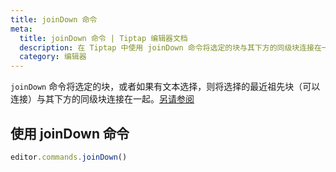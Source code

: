 ```yaml
---
title: joinDown 命令
meta:
  title: joinDown 命令 | Tiptap 编辑器文档
  description: 在 Tiptap 中使用 joinDown 命令将选定的块与其下方的同级块连接在一起。详细内容请查看我们的文档！
  category: 编辑器
---
```


`joinDown` 命令将选定的块，或者如果有文本选择，则将选择的最近祖先块（可以连接）与其下方的同级块连接在一起。[另请参阅](https://prosemirror.net/docs/ref/#commands.joinDown)

## 使用 joinDown 命令

```js
editor.commands.joinDown()
```